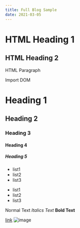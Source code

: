 ```yaml
---
title: Full Blog Sample
date: 2021-03-05
---
```


<h1>HTML Heading 1</h1>
<h2>HTML Heading 2</h2>
<p>HTML Paragraph</p>


<Typography>Import DOM</Typography>

# Heading 1

## Heading 2

### Heading 3

#### Heading 4

##### Heading 5

- list1
- list2
- list3

* list1
* list2
* list3

Normal Text _Italics Text_ **Bold Text**

[link](https://v2.docusaurus.io/) ![image](https://v2.docusaurus.io/)
